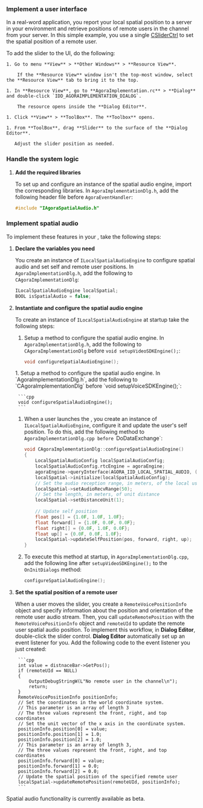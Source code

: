 <PlatformWrapper platform="windows">


### Implement a user interface

In a real-word application, you report your local spatial position to a server in your environment and retrieve positions of remote users in the channel from your server. In this simple example, you use a single [CSliderCtrl](https://learn.microsoft.com/en-us/cpp/mfc/reference/csliderctrl-class?view=msvc-170) to set the spatial position of a remote user. 

To add the slider to the UI, do the following:
    
    1. Go to menu **View** > **Other Windows** > **Resource View**.
        
        If the **Resource View** window isn't the top-most window, select the **Resource View** tab to bring it to the top.

    1. In **Resource View**, go to **AgoraImplementation.rc** > **Dialog** and double-click `IDD_AGORAIMPLEMENTATION_DIALOG`.
        
        The resource opens inside the **Dialog Editor**. 
    
    1. Click **View** > **ToolBox**. The **Toolbox** opens.

    1. From **ToolBox**, drag **Slider** to the surface of the **Dialog Editor**.

       Adjust the slider position as needed.

### Handle the system logic

1. **Add the required libraries**

    To set up and configure an instance of the spatial audio engine, import the corresponding <Vg k="COMPANY" /> libraries. In `AgoraImplementationDlg.h`, add the following header file before `AgoraEventHandler`:

    ```cpp
    #include "IAgoraSpatialAudio.h"
    ```

### Implement spatial audio

To implement these features in your <Vpl k="CLIENT" />, take the following steps:

1. **Declare the variables you need**

    You create an instance of `ILocalSpatialAudioEngine` to configure spatial audio and set self and remote user positions. In `AgoraImplementationDlg.h`, add the following to `CAgoraImplementationDlg`:

    ```cpp
    ILocalSpatialAudioEngine localSpatial;
    BOOL isSpatialAudio = false;
    ```

1. **Instantiate and configure the spatial audio engine**

    To create an instance of `ILocalSpatialAudioEngine` at startup take the following steps:
    <ProductWrapper notAllowed = "voice-calling">
    1. Setup a method to configure the spatial audio engine. In `AgoraImplementationDlg.h`, add the following to `CAgoraImplementationDlg` before `void setupVideoSDKEngine();`:
        ```cpp
        void configureSpatialAudioEngine();
        ```
    </ProductWrapper>
    <ProductWrapper product = "voice-calling">
    1. Setup a method to configure the spatial audio engine. In `AgoraImplementationDlg.h`, add the following to `CAgoraImplementationDlg` before `void setupVoiceSDKEngine();`:

        ```cpp
        void configureSpatialAudioEngine();
        ```
    </ProductWrapper>

    1. When a user launches the <Vpl k="CLIENT" />, you create an instance of `ILocalSpatialAudioEngine`, configure it and update the user's self position. To do this, add the following method to `AgoraImplementationDlg.cpp before `DoDataExchange`:

        ```cpp
        void CAgoraImplementationDlg::configureSpatialAudioEngine() 
        {
            LocalSpatialAudioConfig localSpatialAudioConfig;
            localSpatialAudioConfig.rtcEngine = agoraEngine;
            agoraEngine->queryInterface(AGORA_IID_LOCAL_SPATIAL_AUDIO, (void**)&localSpatial);
            localSpatial->initialize(localSpatialAudioConfig);
            // Set the audio reception range, in meters, of the local user
            localSpatial->setAudioRecvRange(50);
            // Set the length, in meters, of unit distance
            localSpatial->setDistanceUnit(1);
            
            // Update self position
            float pos[] = {1.0F, 1.0F, 1.0F};
            float forward[] = {1.0F, 0.0F, 0.0F};
            float right[] = {0.0F, 1.0F, 0.0F};
            float up[] = {0.0F, 0.0F, 1.0F};
            localSpatial->updateSelfPosition(pos, forward, right, up);
        }
        ```

    1. To execute this method at startup, in `AgoraImplementationDlg.cpp`, add the following line after `setupVideoSDKEngine();` to the `OnInitDialogs` method:

        ```cpp
        configureSpatialAudioEngine();
        ```

1. **Set the spatial position of a remote user**

    When a user moves the slider, you create a `RemoteVoicePositionInfo` object and specify information about the position and orientation of the remote user audio stream. Then, you call `updateRemotePosition` with the `RemoteVoicePositionInfo` object and `remoteUId` to update the remote user spatial audio position. To implement this workflow, in **Dialog Editor**, double-click the slider control. **Dialog Editor** automatically set up an event listener for you. Add the following code to the event listener you just created:

        ```cpp
        int value = distnaceBar->GetPos();
        if (remoteUId == NULL)
        {
            OutputDebugStringW(L"No remote user in the channel\n");
            return;
        }
        RemoteVoicePositionInfo positionInfo;
        // Set the coordinates in the world coordinate system.
        // This parameter is an array of length 3
        // The three values represent the front, right, and top coordinates
        // Set the unit vector of the x axis in the coordinate system.
        positionInfo.position[0] = value;
        positionInfo.position[1] = 1.0;
        positionInfo.position[2] = 1.0;
        // This parameter is an array of length 3,
        // The three values represent the front, right, and top coordinates
        positionInfo.forward[0] = value;
        positionInfo.forward[1] = 0.0;
        positionInfo.forward[2] = 0.0;
        // Update the spatial position of the specified remote user
        localSpatial->updateRemotePosition(remoteUId, positionInfo);
        ```

Spatial audio functionality is currently available as beta.

</PlatformWrapper>
